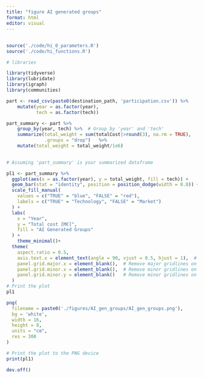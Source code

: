 ```yaml
---
title: "figure AI generated groups"
format: html
editor: visual
---
```


## 

```r

source('./code/hi_0_parameters.R')
source('./code/hi_functions.R')

# libraries

library(tidyverse)
library(lubridate)
library(igraph)
library(communities)
```

```r

part <- read_csv(paste0(destination_path, 'participation.csv')) %>%
    mutate(year = as.factor(year),
           tech = as.factor(tech))

part_summary <- part %>%
    group_by(year, tech) %>%  # Group by 'year' and 'tech'
    summarize(total_weight = sum(totalCost|>round(3), na.rm = TRUE),
              .groups = "drop")   %>%
    mutate(total_weight = total_weight/1e6)
 

# Assuming 'part_summary' is your summarized dataframe

pl1 <- part_summary %>%
  ggplot(aes(x = as.factor(year), y = total_weight, fill = tech)) +
  geom_bar(stat = "identity", position = position_dodge(width = 0.8)) +  
  scale_fill_manual(
    values = c("TRUE" = "blue", "FALSE" = "red"),
    labels = c("TRUE" = "Technology", "FALSE" = "Market")
  ) +
  labs(
    x = "Year",
    y = "Total cost [M€]",
    fill = "AI Generated Groups"
  ) +
    theme_minimal()+
  theme(
    aspect.ratio = 0.5,
    axis.text.x = element_text(angle = 90, vjust = 0.5, hjust = 1),  # Rotate x-axis labels vertically
    panel.grid.major.x = element_blank(),  # Remove major gridlines on the x-axis
    panel.grid.minor.x = element_blank(),  # Remove minor gridlines on the x-axis
    panel.grid.minor.y = element_blank()   # Remove minor gridlines on the y-axis
  )
# Print the plot
pl1

png(
  filename = paste0('./figures/AI_gen_groups/AI_gen_groups.png'),
  bg = 'white',
  width = 16, 
  height = 8, 
  units = "cm",
  res = 300  
)

# Print the plot to the PNG device
print(pl1)

dev.off()

```
